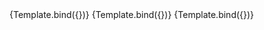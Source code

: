 

<Meta title="Components/InputText/MaxLength" component={VvInputText} />

<Canvas>
	<Story
		name="MaxLength"
		play={testInputText}
		args={{
			name: 'input-text-min-length',
			label: 'Input Text Max Length',
			maxlength: 5,
			'data-testId': 'input-text'
		}}>
		{Template.bind({})}
	</Story>
</Canvas>

<Canvas>
	<Story
		name="MaxLength - limit"
		play={limitTest}
		args={{
			name: 'input-text-limit',
			label: 'Input Text Limit',
			maxlength: 5,
			limit: true,
			'data-testId': 'input-text'
		}}>
		{Template.bind({})}
	</Story>
</Canvas>

<Canvas>
	<Story
		name="MaxLength - countdown"
		play={limitTest}
		args={{
			name: 'input-text-limit-countdown',
			label: 'Input Text Countdown',
			maxlength: 5,
			limit: 'countdown',
			'data-testId': 'input-text'
		}}>
		{Template.bind({})}
	</Story>
</Canvas>
